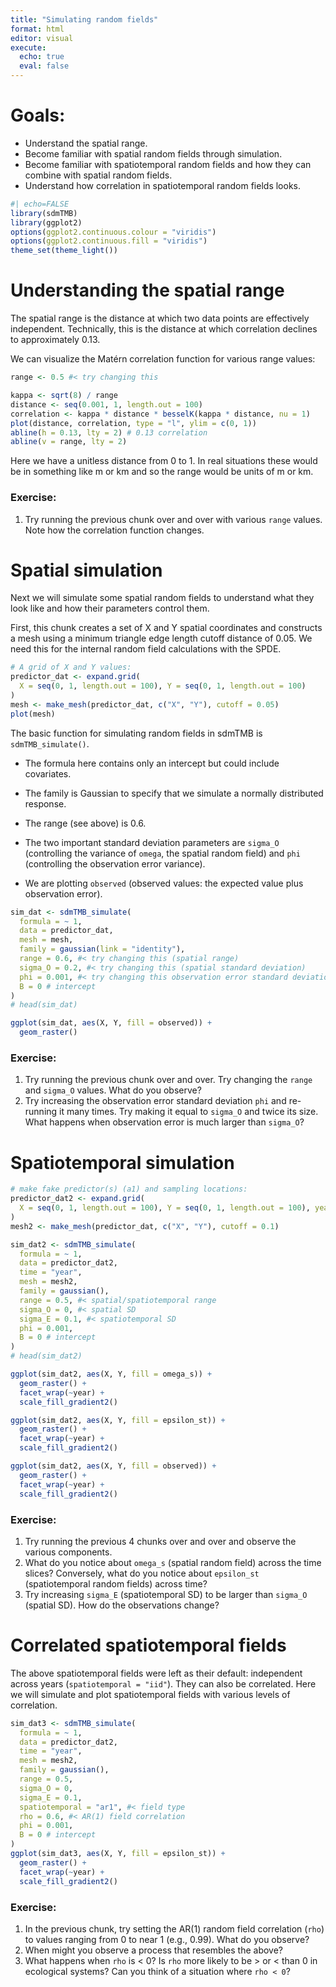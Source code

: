 ```yaml
---
title: "Simulating random fields"
format: html
editor: visual
execute: 
  echo: true
  eval: false
---
```


# Goals:

-   Understand the spatial range.
-   Become familiar with spatial random fields through simulation.
-   Become familiar with spatiotemporal random fields and how they can combine with spatial random fields.
-   Understand how correlation in spatiotemporal random fields looks.

```r
#| echo=FALSE
library(sdmTMB)
library(ggplot2)
options(ggplot2.continuous.colour = "viridis")
options(ggplot2.continuous.fill = "viridis")
theme_set(theme_light())
```

# Understanding the spatial range

The spatial range is the distance at which two data points are effectively independent. Technically, this is the distance at which correlation declines to approximately 0.13.

We can visualize the Matérn correlation function for various range values:

```r
range <- 0.5 #< try changing this

kappa <- sqrt(8) / range
distance <- seq(0.001, 1, length.out = 100)
correlation <- kappa * distance * besselK(kappa * distance, nu = 1)
plot(distance, correlation, type = "l", ylim = c(0, 1))
abline(h = 0.13, lty = 2) # 0.13 correlation
abline(v = range, lty = 2)
```

Here we have a unitless distance from 0 to 1. In real situations these would be in something like m or km and so the range would be units of m or km.

### Exercise:

1.  Try running the previous chunk over and over with various `range` values. Note how the correlation function changes.

# Spatial simulation

Next we will simulate some spatial random fields to understand what they look like and how their parameters control them.

First, this chunk creates a set of X and Y spatial coordinates and constructs a mesh using a minimum triangle edge length cutoff distance of 0.05. We need this for the internal random field calculations with the SPDE.

```r
# A grid of X and Y values:
predictor_dat <- expand.grid(
  X = seq(0, 1, length.out = 100), Y = seq(0, 1, length.out = 100)
)
mesh <- make_mesh(predictor_dat, c("X", "Y"), cutoff = 0.05)
plot(mesh)
```

The basic function for simulating random fields in sdmTMB is `sdmTMB_simulate()`.

-   The formula here contains only an intercept but could include covariates.

-   The family is Gaussian to specify that we simulate a normally distributed response.

-   The range (see above) is 0.6.

-   The two important standard deviation parameters are `sigma_O` (controlling the variance of `omega`, the spatial random field) and `phi` (controlling the observation error variance).

-   We are plotting `observed` (observed values: the expected value plus observation error).

```r
sim_dat <- sdmTMB_simulate(
  formula = ~ 1,
  data = predictor_dat,
  mesh = mesh,
  family = gaussian(link = "identity"),
  range = 0.6, #< try changing this (spatial range)
  sigma_O = 0.2, #< try changing this (spatial standard deviation)
  phi = 0.001, #< try changing this observation error standard deviation
  B = 0 # intercept
)
# head(sim_dat)

ggplot(sim_dat, aes(X, Y, fill = observed)) +
  geom_raster()
```

### Exercise:

1.  Try running the previous chunk over and over. Try changing the `range` and `sigma_O` values. What do you observe?
2.  Try increasing the observation error standard deviation `phi` and re-running it many times. Try making it equal to `sigma_O` and twice its size. What happens when observation error is much larger than `sigma_O`?

# Spatiotemporal simulation

```r
# make fake predictor(s) (a1) and sampling locations:
predictor_dat2 <- expand.grid(
  X = seq(0, 1, length.out = 100), Y = seq(0, 1, length.out = 100), year = 1:6
)
mesh2 <- make_mesh(predictor_dat, c("X", "Y"), cutoff = 0.1)
```

```r
sim_dat2 <- sdmTMB_simulate(
  formula = ~ 1,
  data = predictor_dat2,
  time = "year",
  mesh = mesh2,
  family = gaussian(),
  range = 0.5, #< spatial/spatiotemporal range
  sigma_O = 0, #< spatial SD
  sigma_E = 0.1, #< spatiotemporal SD
  phi = 0.001,
  B = 0 # intercept
)
# head(sim_dat2)
```

```r
ggplot(sim_dat2, aes(X, Y, fill = omega_s)) +
  geom_raster() +
  facet_wrap(~year) +
  scale_fill_gradient2()
```

```r
ggplot(sim_dat2, aes(X, Y, fill = epsilon_st)) +
  geom_raster() +
  facet_wrap(~year) +
  scale_fill_gradient2()
```

```r
ggplot(sim_dat2, aes(X, Y, fill = observed)) +
  geom_raster() +
  facet_wrap(~year) +
  scale_fill_gradient2()
```

### Exercise:

1.  Try running the previous 4 chunks over and over and observe the various components.
2.  What do you notice about `omega_s` (spatial random field) across the time slices? Conversely, what do you notice about `epsilon_st` (spatiotemporal random fields) across time?
3.  Try increasing `sigma_E` (spatiotemporal SD) to be larger than `sigma_O` (spatial SD). How do the observations change?

# Correlated spatiotemporal fields

The above spatiotemporal fields were left as their default: independent across years (`spatiotemporal = "iid"`). They can also be correlated. Here we will simulate and plot spatiotemporal fields with various levels of correlation.

```r
sim_dat3 <- sdmTMB_simulate(
  formula = ~ 1,
  data = predictor_dat2,
  time = "year",
  mesh = mesh2,
  family = gaussian(),
  range = 0.5,
  sigma_O = 0,
  sigma_E = 0.1,
  spatiotemporal = "ar1", #< field type
  rho = 0.6, #< AR(1) field correlation
  phi = 0.001,
  B = 0 # intercept
)
ggplot(sim_dat3, aes(X, Y, fill = epsilon_st)) +
  geom_raster() +
  facet_wrap(~year) +
  scale_fill_gradient2()
```

### Exercise:

1.  In the previous chunk, try setting the AR(1) random field correlation (`rho`) to values ranging from 0 to near 1 (e.g., 0.99). What do you observe?
2.  When might you observe a process that resembles the above?
3.  What happens when `rho` is \< 0? Is `rho` more likely to be \> or \< than 0 in ecological systems? Can you think of a situation where `rho < 0`?
